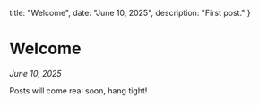   title: "Welcome",
  date: "June 10, 2025",
  description: "First post."
}

# Welcome

*June 10, 2025*

Posts will come real soon, hang tight!